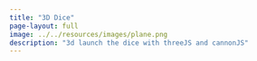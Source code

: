 ```yaml
---
title: "3D Dice"
page-layout: full
image: ../../resources/images/plane.png
description: "3d launch the dice with threeJS and cannonJS"
---
```


<script src="https://cdnjs.cloudflare.com/ajax/libs/cannon.js/0.6.2/cannon.min.js"></script>
<script src="https://cdnjs.cloudflare.com/ajax/libs/three.js/110/three.min.js"></script>
<script src="dice/positions.js"></script>
<script src="dice/scene.js"></script>
<script src="dice/main.js"></script>

<style>
    canvas{
        position: absolute;
        top: 0;
    }
</style>
